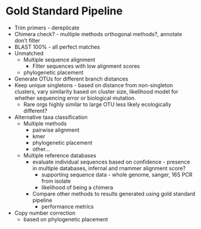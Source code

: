 # Gold Standard Pipeline
* Trim primers - dereplicate  
* Chimera check? - multiple methods orthogonal methods?, annotate don't filter  
* BLAST 100% - all perfect matches  
* Unmatched  
    - Multiple sequence alignment  
        + Filter sequences with low alignment scores  
    - phylogenetic placement  
* Generate OTUs for different branch distances  
* Keep unique singletons - based on distance from non-singleton clusters, vary similarity based on cluster size, likelihood model for whether sequencing error or biological mutation.  
    - Rare orgs highly similar to large OTU less likely ecologically different?  
* Alternative taxa classification  
    - Multiple methods  
        + pairwise alignment  
        + kmer  
        + phylogenetic placement  
        + other...  
    - Multiple reference databases  
        + evaluate individual sequences based on confidence - presence in multiple databases, infernal and rnammer alignment score?  
            * supporting sequence data - whole genome, sanger, 16S PCR from isolate  
            * likelihood of being a chimera  
        + Compare other methods to results generated using gold standard pipeline  
            * performance metrics  
* Copy number correction  
    - based on phylogenetic placement
